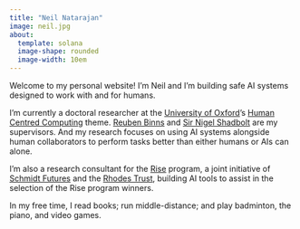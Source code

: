 ```yaml
---
title: "Neil Natarajan"
image: neil.jpg
about:
  template: solana
  image-shape: rounded
  image-width: 10em
---
```


Welcome to my personal website! I'm Neil and I'm building safe AI systems designed to work with and for humans. 

I'm currently a doctoral researcher at the [University of Oxford](https://www.ox.ac.uk/)'s [Human Centred Computing](https://hcc.cs.ox.ac.uk/) theme. [Reuben Binns](https://www.reubenbinns.com/) and [Sir Nigel Shadbolt](https://en.wikipedia.org/wiki/Nigel_Shadbolt) are my supervisors. And my research focuses on using AI systems alongside human collaborators to perform tasks better than either humans or AIs can alone.

I'm also a research consultant for the [Rise](https://www.risefortheworld.org/) program, a joint initiative of [Schmidt Futures](https://www.schmidtfutures.com/) and the [Rhodes Trust](https://www.rhodeshouse.ox.ac.uk/), building AI tools to assist in the selection of the Rise program winners.

In my free time, I read books; run middle-distance; and play badminton, the piano, and video games.



```{=html}
<link rel="stylesheet" href="/_extensions/academicons-1.9.2/css/academicons.min.css"/>

<div style="margin:0 auto;">

<a class="btn btn-outline-dark", href="https://www.linkedin.com/in/neil-natarajan99/" target="_blank" rel="noopener noreferrer">
    <i class="bi bi-linkedin" role='img' aria-label='LinkedIn'></i>
</a>

<a class="btn btn-outline-dark", href="mailto:neilenatarajan@gmail.com" target="_blank" rel="noopener noreferrer">
    <i class="ai bi-envelope" role='img' aria-label='email'></i>
</a>

<a class="btn btn-outline-dark", href="https://twitter.com/natarajanneil" target="_blank" rel="noopener noreferrer">
    <i class="bi bi-twitter" role='img' aria-label='Twitter'></i>
</a>

<a class="btn btn-outline-dark", href="assets/resume.pdf" target="_blank" rel="noopener noreferrer">
    <i class="ai ai-cv-square" role='img' aria-label='CV'></i>
</a>
</div>
```